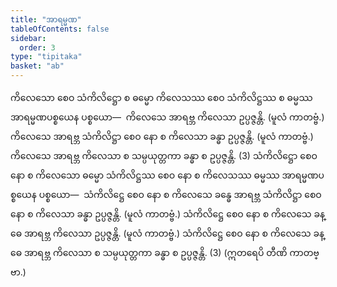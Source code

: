 ```yaml
---
title: "အာရမ္မဏ"
tableOfContents: false
sidebar:
  order: 3
type: "tipitaka"
basket: "ab"
---
```



<DynamicBreadcrumb />

<Division number="87">

<Paragraph number="4035">
ကိလေသော စေဝ သံကိလိဋ္ဌော စ ဓမ္မော ကိလေသဿ စေဝ သံကိလိဋ္ဌဿ စ ဓမ္မဿ အာရမ္မဏပစ္စယေန ပစ္စယော—  ကိလေသေ အာရဗ္ဘ ကိလေသာ ဥပ္ပဇ္ဇန္တိ. (မူလံ ကာတဗ္ဗံ.) ကိလေသေ အာရဗ္ဘ သံကိလိဋ္ဌာ စေဝ နော စ ကိလေသာ ခန္ဓာ ဥပ္ပဇ္ဇန္တိ. (မူလံ ကာတဗ္ဗံ.) ကိလေသေ အာရဗ္ဘ ကိလေသာ စ သမ္ပယုတ္တကာ ခန္ဓာ စ ဥပ္ပဇ္ဇန္တိ. (3)
</Paragraph>

</Division>
<Division number="88">

<Paragraph number="4036">
သံကိလိဋ္ဌော စေဝ နော စ ကိလေသော ဓမ္မော သံကိလိဋ္ဌဿ စေဝ နော စ ကိလေသဿ ဓမ္မဿ အာရမ္မဏပစ္စယေန ပစ္စယော—  သံကိလိဋ္ဌေ စေဝ နော စ ကိလေသေ ခန္ဓေ အာရဗ္ဘ သံကိလိဋ္ဌာ စေဝ နော စ ကိလေသာ ခန္ဓာ ဥပ္ပဇ္ဇန္တိ. (မူလံ ကာတဗ္ဗံ.) သံကိလိဋ္ဌေ စေဝ နော စ ကိလေသေ ခန္ဓေ အာရဗ္ဘ ကိလေသာ ဥပ္ပဇ္ဇန္တိ. (မူလံ ကာတဗ္ဗံ.) သံကိလိဋ္ဌေ စေဝ နော စ ကိလေသေ ခန္ဓေ အာရဗ္ဘ ကိလေသာ စ သမ္ပယုတ္တကာ ခန္ဓာ စ ဥပ္ပဇ္ဇန္တိ. (3)
</Paragraph>

<Paragraph number="4037">
(ဣတရေပိ တီဏိ ကာတဗ္ဗာ.)
</Paragraph>
</Division>